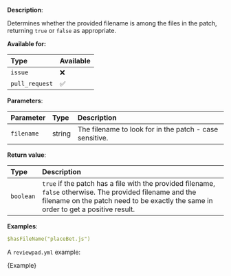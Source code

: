 
**Description**:

Determines whether the provided filename is among the files in the patch, returning `true` or `false` as appropriate.

**Available for:**

| Type           | Available |
| :------------- | :-------- |
| `issue`        | ❌        |
| `pull_request` | ✅        |

**Parameters**:

| Parameter  | Type   | Description                                             |
| :--------- | :----- | :------------------------------------------------------ |
| `filename` | string | The filename to look for in the patch - case sensitive. |

**Return value**:

| Type      | Description                                                                                                                                                                                      |
| :-------- | :----------------------------------------------------------------------------------------------------------------------------------------------------------------------------------------------- |
| `boolean` | `true` if the patch has a file with the provided filename, `false` otherwise. The provided filename and the filename on the patch need to be exactly the same in order to get a positive result. |

**Examples**:

```yml
$hasFileName("placeBet.js")
```

A `reviewpad.yml` example:

<CodeBlock language="yml">{Example}</CodeBlock>
